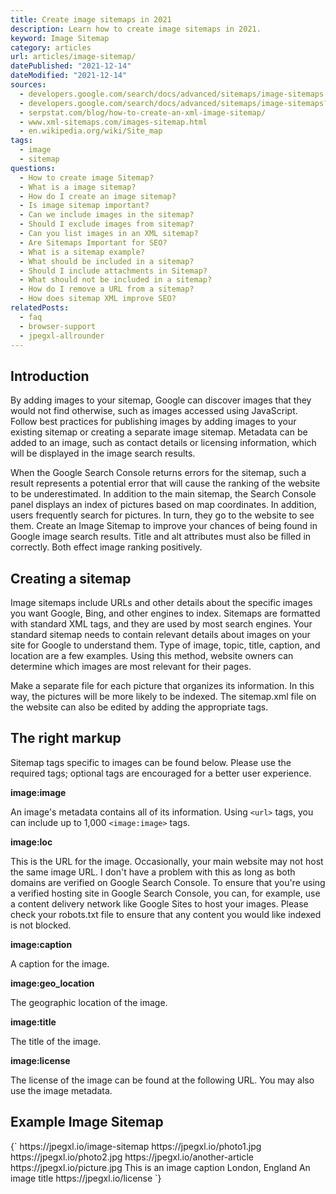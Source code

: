 ```yaml
---
title: Create image sitemaps in 2021
description: Learn how to create image sitemaps in 2021.
keyword: Image Sitemap
category: articles
url: articles/image-sitemap/
datePublished: "2021-12-14"
dateModified: "2021-12-14"
sources:
  - developers.google.com/search/docs/advanced/sitemaps/image-sitemaps
  - developers.google.com/search/docs/advanced/sitemaps/image-sitemaps?hl=de
  - serpstat.com/blog/how-to-create-an-xml-image-sitemap/
  - www.xml-sitemaps.com/images-sitemap.html
  - en.wikipedia.org/wiki/Site_map
tags:
  - image
  - sitemap
questions:
  - How to create image Sitemap?
  - What is a image sitemap?
  - How do I create an image sitemap?
  - Is image sitemap important?
  - Can we include images in the sitemap?
  - Should I exclude images from sitemap?
  - Can you list images in an XML sitemap?
  - Are Sitemaps Important for SEO?
  - What is a sitemap example?
  - What should be included in a sitemap?
  - Should I include attachments in Sitemap?
  - What should not be included in a sitemap?
  - How do I remove a URL from a sitemap?
  - How does sitemap XML improve SEO?
relatedPosts:
  - faq
  - browser-support
  - jpegxl-allrounder
---
```


## Introduction

By adding images to your sitemap, Google can discover images that they would not find otherwise, such as images accessed using JavaScript. Follow best practices for publishing images by adding images to your existing sitemap or creating a separate image sitemap. Metadata can be added to an image, such as contact details or licensing information, which will be displayed in the image search results.

When the Google Search Console returns errors for the sitemap, such a result represents a potential error that will cause the ranking of the website to be underestimated. In addition to the main sitemap, the Search Console panel displays an index of pictures based on map coordinates. In addition, users frequently search for pictures. In turn, they go to the website to see them. Create an Image Sitemap to improve your chances of being found in Google image search results. Title and alt attributes must also be filled in correctly. Both effect image ranking positively.

## Creating a sitemap

Image sitemaps include URLs and other details about the specific images you want Google, Bing, and other engines to index. Sitemaps are formatted with standard XML tags, and they are used by most search engines. Your standard sitemap needs to contain relevant details about images on your site for Google to understand them. Type of image, topic, title, caption, and location are a few examples. Using this method, website owners can determine which images are most relevant for their pages.

Make a separate file for each picture that organizes its information. In this way, the pictures will be more likely to be indexed. The sitemap.xml file on the website can also be edited by adding the appropriate tags.

## The right markup

Sitemap tags specific to images can be found below. Please use the required tags; optional tags are encouraged for a better user experience.

**image:image**

An image's metadata contains all of its information. Using `<url>` tags, you can include up to 1,000 `<image:image>` tags.

**image:loc**

This is the URL for the image. Occasionally, your main website may not host the same image URL. I don't have a problem with this as long as both domains are verified on Google Search Console. To ensure that you're using a verified hosting site in Google Search Console, you can, for example, use a content delivery network like Google Sites to host your images. Please check your robots.txt file to ensure that any content you would like indexed is not blocked.

**image:caption**

A caption for the image.

**image:geo_location**

The geographic location of the image.

**image:title**

The title of the image.

**image:license**

The license of the image can be found at the following URL. You may also use the image metadata.

## Example Image Sitemap

<Syntax language="html">
  {`<?xml version="1.0" encoding="UTF-8"?>
<urlset xmlns="http://www.sitemaps.org/schemas/sitemap/0.9"
        xmlns:image="http://www.google.com/schemas/sitemap-image/1.1">
  <url>
    <loc>https://jpegxl.io/image-sitemap</loc>
    <image:image>
      <image:loc>https://jpegxl.io/photo1.jpg</image:loc>
    </image:image>
    <image:image>
      <image:loc>https://jpegxl.io/photo2.jpg</image:loc>
    </image:image>
  </url>
  <url>
    <loc>https://jpegxl.io/another-article</loc>
    <image:image>
      <image:loc>https://jpegxl.io/picture.jpg</image:loc>
      <image:caption>This is an image caption</image:caption>
      <image:geo_location>London, England</image:geo_location>
      <image:title>An image title</image:title>
      <image:license>https://jpegxl.io/license</image:license>
    </image:image>
  </url>
</urlset>`}
</Syntax>
